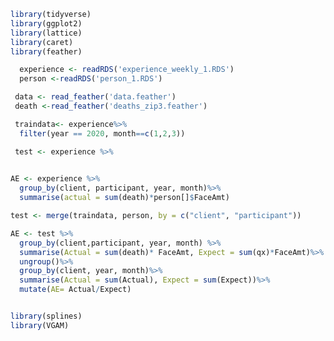 ```r
library(tidyverse)
library(ggplot2)
library(lattice)
library(caret)
library(feather)
```

```r
  experience <- readRDS('experience_weekly_1.RDS')
  person <-readRDS('person_1.RDS') 
```

```r
 data <- read_feather('data.feather')
 death <-read_feather('deaths_zip3.feather')
```

```r
 traindata<- experience%>%
  filter(year == 2020, month==c(1,2,3))
```
```r
 test <- experience %>%
  
```

```r
AE <- experience %>%
  group_by(client, participant, year, month)%>%
  summarise(actual = sum(death)*person[]$FaceAmt)
```
```r
test <- merge(traindata, person, by = c("client", "participant"))
```
```r
AE <- test %>%
  group_by(client,participant, year, month) %>%
  summarise(Actual = sum(death)* FaceAmt, Expect = sum(qx)*FaceAmt)%>%
  ungroup()%>%
  group_by(client, year, month)%>%
  summarise(Actual = sum(Actual), Expect = sum(Expect))%>%
  mutate(AE= Actual/Expect)
```
```r

```

```r
library(splines)
library(VGAM)
```





